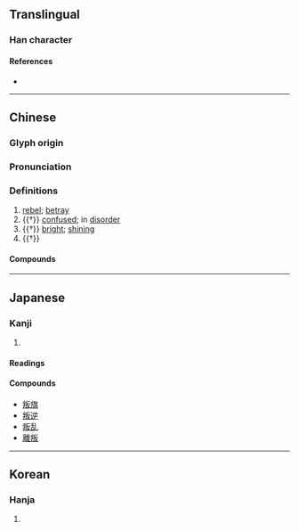{{character info}}
==Translingual==

===Han character===
{{Han char|rn=29|rad=又|as=07|sn=9|four=91547|canj=FQHE|ids=⿰半反}}

====References====
* {{Han ref|kx=0166.120|dkj=03166|dj=0378.060|hdz=10398.020|uh=53DB|ud=21467|bh=AB71|bd=43889}}

----

==Chinese==
{{zh-forms}}

===Glyph origin===
{{Han etym}}

===Pronunciation===
{{zh-pron
|m=pàn
|m-s=
|c=bun6
|c-t=
|g=
|h=pfs=phán
|j=
|mb=
|md=
|mn=qz,xm:phoān/tw,xm,zz:poān
|mn-t=
|w=
|x=
|mc=y
|oc=y
|cat=v,a
}}

===Definitions===
{{zh-hanzi}}

# [[rebel]]; [[betray]]
# {{†}} [[confused]]; in [[disorder]]
# {{†}} [[bright]]; [[shining]]
# {{†}} {{zh-alt-form|判|to [[divide]]}}

====Compounds====
{{zh-der|叛渙|叛亂罪|悖叛|叛離|叛軍|叛亂|反叛|叛徒|叛逆|叛變|叛國|反叛型|招亡納叛|眾叛親離|招降納叛|逆叛|離叛|親離眾叛|離經叛道|背叛}}

----

==Japanese==

===Kanji===
{{ja-kanji|grade=uc|rs=又07}}

# {{rfdef|ja|sort=又07}}

====Readings====
{{ja-readings
|goon=はん
|kanon=はん
|kun=そむ-く}}

====Compounds====
* [[叛旗]]
* [[叛逆]]
* [[叛乱]]
* [[離叛]]

----

==Korean==

===Hanja===
{{ko-hanja|hangeul=반|rv=ban|mr=pan}}

# {{rfdef|ko|sort=又07}}